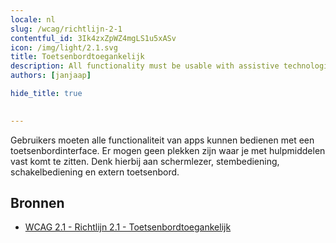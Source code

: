 ```yaml
---
locale: nl
slug: /wcag/richtlijn-2-1
contentful_id: 3Ik4zxZpWZ4mgLS1u5xASv
icon: /img/light/2.1.svg
title: Toetsenbordtoegankelijk
description: All functionality must be usable with assistive technologies.
authors: [janjaap]

hide_title: true

	
---
```


<Hero
  title="Toetsenbordtoegankelijk"
  icon="/img/light/2.1.svg"
  prefix="Richtlijn 2.1"
/>

Gebruikers moeten alle functionaliteit van apps kunnen bedienen met een toetsenbordinterface. Er mogen geen plekken zijn waar je met hulpmiddelen vast komt te zitten. Denk hierbij aan schermlezer, stembediening, schakelbediening en extern toetsenbord.

## Bronnen

- [WCAG 2.1 - Richtlijn 2.1 - Toetsenbordtoegankelijk](https://www.w3.org/Translations/WCAG21-nl/#toetsenbordtoegankelijk)